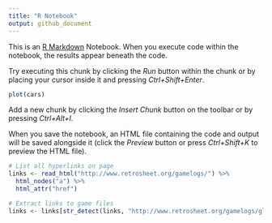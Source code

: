 ```yaml
---
title: "R Notebook"
output: github_document
---
```


This is an [R Markdown](http://rmarkdown.rstudio.com) Notebook. When you execute code within the notebook, the results appear beneath the code. 

Try executing this chunk by clicking the *Run* button within the chunk or by placing your cursor inside it and pressing *Ctrl+Shift+Enter*. 

```r
plot(cars)
```

Add a new chunk by clicking the *Insert Chunk* button on the toolbar or by pressing *Ctrl+Alt+I*.

When you save the notebook, an HTML file containing the code and output will be saved alongside it (click the *Preview* button or press *Ctrl+Shift+K* to preview the HTML file).

```r

# List all hyperlinks on page
links <- read_html("http://www.retrosheet.org/gamelogs/") %>%
  html_nodes("a") %>%
  html_attr("href")

# Extract links to game files
links <- links[str_detect(links, "http://www.retrosheet.org/gamelogs/gl[0-9][0-9][0-9][0-9]_[0-9][0-9].*zip")]


```

